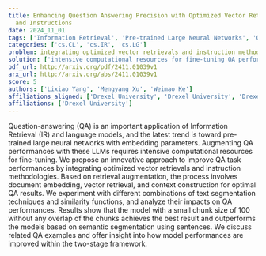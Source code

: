 ```yaml
---
title: Enhancing Question Answering Precision with Optimized Vector Retrieval
  and Instructions
date: 2024_11_01
tags: ['Information Retrieval', 'Pre-trained Large Neural Networks', 'Optimized Vector Retrieval', 'Question Answering', 'Language Models', 'Text Segmentation Techniques', 'Context Construction', 'Similarity Functions', 'Document Embedding']
categories: ['cs.CL', 'cs.IR', 'cs.LG']
problem: integrating optimized vector retrievals and instruction methodologies
solution: ['intensive computational resources for fine-tuning QA performances']
pdf_url: http://arxiv.org/pdf/2411.01039v1
arx_url: http://arxiv.org/abs/2411.01039v1
score: 5
authors: ['Lixiao Yang', 'Mengyang Xu', 'Weimao Ke']
affiliations_aligned: ['Drexel University', 'Drexel University', 'Drexel University']
affiliations: ['Drexel University']
---
```



Question-answering (QA) is an important application of Information Retrieval
(IR) and language models, and the latest trend is toward pre-trained large
neural networks with embedding parameters. Augmenting QA performances with
these LLMs requires intensive computational resources for fine-tuning. We
propose an innovative approach to improve QA task performances by integrating
optimized vector retrievals and instruction methodologies. Based on retrieval
augmentation, the process involves document embedding, vector retrieval, and
context construction for optimal QA results. We experiment with different
combinations of text segmentation techniques and similarity functions, and
analyze their impacts on QA performances. Results show that the model with a
small chunk size of 100 without any overlap of the chunks achieves the best
result and outperforms the models based on semantic segmentation using
sentences. We discuss related QA examples and offer insight into how model
performances are improved within the two-stage framework.